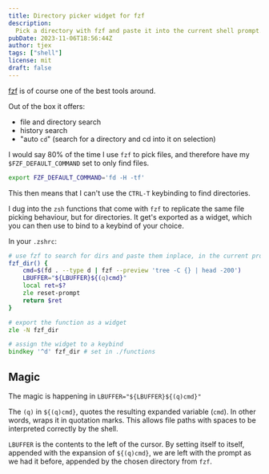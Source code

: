 ```yaml
---
title: Directory picker widget for fzf
description:
  Pick a directory with fzf and paste it into the current shell prompt.
pubDate: 2023-11-06T18:56:44Z
author: tjex
tags: ["shell"]
license: mit
draft: false
---
```


[fzf](https://github.com/junegunn/fzf) is of course one of the best tools
around.

Out of the box it offers:

- file and directory search
- history search
- "auto `cd`" (search for a directory and cd into it on selection)

I would say 80% of the time I use `fzf` to pick files, and therefore have my
`$FZF_DEFAULT_COMMAND` set to only find files.

```zsh
export FZF_DEFAULT_COMMAND='fd -H -tf'
```

This then means that I can't use the `CTRL-T` keybinding to find directories.

I dug into the `zsh` functions that come with `fzf` to replicate the same file
picking behaviour, but for directories. It get's exported as a widget, which you
can then use to bind to a keybind of your choice.

In your `.zshrc`:

```zsh
# use fzf to search for dirs and paste them inplace, in the current prompt
fzf_dir() {
    cmd=$(fd . --type d | fzf --preview 'tree -C {} | head -200')
    LBUFFER="${LBUFFER}${(q)cmd}"
    local ret=$?
    zle reset-prompt
    return $ret
}

# export the function as a widget
zle -N fzf_dir

# assign the widget to a keybind
bindkey '^d' fzf_dir # set in ./functions
```

## Magic

The magic is happening in `LBUFFER="${LBUFFER}${(q)cmd}"`

The `(q)` in `${(q)cmd}`, quotes the resulting expanded variable (`cmd`). In
other words, wraps it in quotation marks. This allows file paths with spaces to
be interpreted correctly by the shell.

`LBUFFER` is the contents to the left of the cursor. By setting itself to
itself, appended with the expansion of `${(q)cmd}`, we are left with the prompt
as we had it before, appended by the chosen directory from `fzf`.
